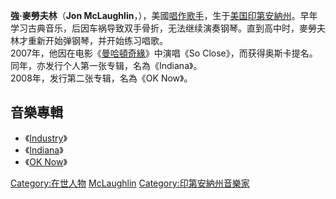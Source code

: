 {{Link style|time=2015-12-11T10:55:16+00:00}}
{{NoteTA
}}
{{藝人
| 姓名     = 強·麥勞夫林
| 原名     = Jonathan McLaughlin
| 外文名   = 
| 類型     = 男歌手
| 圖片     = Jon McLaughlin Yamaha.jpg
| 圖片尺寸 =
| 圖片簡介 = Jon McLaughlin於2007年
| 暱稱     = 
| 其他藝名 =
| 國籍     = {{美國}}
| 出生日期 = {{birth date and age|1982|9|27}}
| 出生地點 = {{美國}}[[安德森縣|安德森縣]][[印第安納州|印第安納州]]
| 逝世日期 =
| 逝世地點 =
| 職業     = [[唱作歌手|唱作歌手]]
| 語言     = [[英語|英語]]
| 教育程度 =
| 宗教信仰 =
| 配偶     =
| 兒女     =
| 父母     =
| 音樂類型 = [[流行曲|流行曲]]
| 演奏樂器 = [[鋼琴|鋼琴]]、[[吉他|吉他]]
| 出身地   =
| 出道作   =
| 出道日期 = 
| 代表作   = 
| 活躍年代 = 2004年至今
| 唱片公司 = Def Jam<small>（2006年至今）</small>
| 經紀公司 =
| 網站     = 
| 相關團體 =
| 獎項     =
| IMDb    = 
}}
{{Unreferenced |time=2009-07-17T03:59:52+00:00 }}<!-- 本调用由 {{subst:Unreferenced/auto}} 自动产生。 -->
'''強·麥勞夫林'''（'''Jon McLaughlin'''，{{bd|1982年|9月27日}}），美國[[唱作歌手|唱作歌手]]，生于[[美国|美国]][[印第安納州|印第安納州]]。早年学习古典音乐，后因车祸导致双手骨折，无法继续演奏钢琴。直到高中时，麥勞夫林才重新开始弹钢琴，并开始练习唱歌。<br />

2007年，他因在电影《[[曼哈頓奇緣|曼哈頓奇緣]]》中演唱《So Close》，而获得奥斯卡提名。同年，亦发行个人第一张专辑，名為《Indiana》。<br />

2008年，发行第二张专辑，名為《OK Now》。

==音樂專輯==
*《[[:en:Industry_(EP)|Industry]]》
*《[[:en:Indiana_(Jon_McLaughlin_album)|Indiana]]》
*《[[:en:OK_Now|OK Now]]》

{{Authority control}}
{{美國人物小作品}}

[[Category:在世人物|Category:在世人物]]
[[Category:美国钢琴家|McLaughlin]]
[[Category:印第安納州音樂家|Category:印第安納州音樂家]]